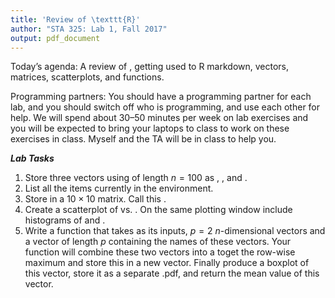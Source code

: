 ```yaml
---
title: 'Review of \texttt{R}'
author: "STA 325: Lab 1, Fall 2017"
output: pdf_document
---
```


Today's agenda: A review of \texttt{R}, getting used to R markdown, vectors, matrices, scatterplots, and functions. 

Programming partners:
You should have a programming partner for each lab, and you should switch off who is programming, and use each other for help. We will spend about 30--50 minutes per week on lab exercises and you will be expected to bring your laptops to class to work on these exercises in class. Myself and the TA will be in class to help you.

***Lab Tasks***


1. Store three vectors using \textsf{rnorm()} of length $n = 100$ as \textsf{Var1}, \textsf{Var2}, and \textsf{Var3}.
2. List all the items currently in the environment.
3. Store \textsf{Var1} in a $10 \times 10$ matrix. Call this \textsf{myMatrix}.
4. Create a scatterplot of \textsf{Var1} vs. \textsf{Var2}. On the same plotting window include histograms of \textsf{Var1} and \textsf{Var2}.
5. Write a function that takes as its inputs, $p = 2$ $n$-dimensional vectors and a vector of length $p$ containing the names of these vectors. Your function will combine these two vectors into a \textsf{data.frame()} toget the row-wise maximum and store this in a new vector. Finally produce a boxplot of this vector, store it as a separate .pdf, and return the mean value of this vector.
